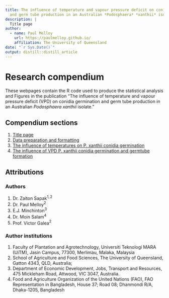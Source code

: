 ```yaml
---
title: The influence of temperature and vapour pressure deficit on conidia germination
  and germ tube production in an Australian *Podosphaera* *xanthii* isolate.
description: |
  Title page
author:
  - name: Paul Melloy 
    url: https://paulmelloy.github.io/
    affiliation: The University of Queensland
date: "`r Sys.Date()`"
output: distill::distill_article
---
```


# Research compendium  
These webpages contain the R code used to produce the statistical analysis and Figures
in the publication "The influence of temperature and vapour pressure deficit (VPD) on 
conidia germination and germ tube production in an Australian _Podosphaera xanthii_
isolate." 

## Compendium sections  

   1. [Title page](P_xanthii_titlepage.html)  
   2. [Data preparation and formatting](data_cleaning.html)  
   3. [The influence of temperatures on P. xanthii conidia germination](Pxanthii_temperature.html)  
   3. [The influence of VPD P. xanthii conidia germination and germtube formation](Pxanthii_vpd.html)  
   

## Attributions  
### Authors  

   1. Dr. Zaiton Sapak$^{1,2}$  
   2. Dr. Paul Melloy$^{2}$  
   3. E.J. Minchinton$^{3}$  
   4. Dr. Moin Salam$^{4}$  
   5. Prof. Victor Galea$^{2}$  
   
### Author institutions  

   1. Faculty of Plantation and Agrotechnology, Universiti Teknologi MARA (UiTM), Jasin Campus, 77300, Merlimau, Malaka, Malaysia  
   2. School of Agriculture and Food Sciences, The University of Queensland, Gatton 4343, QLD, Australia;  
   3. Department of Economic Development, Jobs, Transport and Resources, 475 Mickleham Road, Attwood, VIC 3047, Australia.  
   4. Food and Agriculture Organization of the United Nations (FAO), FAO Representation in Bangladesh, House 37; Road  08; Dhanmondi R/A, Dhaka-1205, Bangladesh  
   
